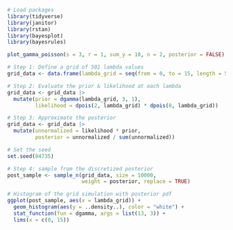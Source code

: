 ```r
# Load packages
library(tidyverse)
library(janitor)
library(rstan)
library(bayesplot)
library(bayesrules)
```

```r
plot_gamma_poisson(s = 3, r = 1, sum_y = 10, n = 2, posterior = FALSE)
```

```r
# Step 1: Define a grid of 501 lambda values
grid_data <- data.frame(lambda_grid = seq(from = 0, to = 15, length = 501))

# Step 2: Evaluate the prior & likelihood at each lambda
grid_data <- grid_data |> 
  mutate(prior = dgamma(lambda_grid, 3, 1),
         likelihood = dpois(2, lambda_grid) * dpois(8, lambda_grid))

# Step 3: Approximate the posterior
grid_data <- grid_data |> 
  mutate(unnormalized = likelihood * prior,
         posterior = unnormalized / sum(unnormalized))

# Set the seed
set.seed(84735)

# Step 4: sample from the discretized posterior
post_sample <- sample_n(grid_data, size = 10000, 
                        weight = posterior, replace = TRUE)
```

```r
# Histogram of the grid simulation with posterior pdf 
ggplot(post_sample, aes(x = lambda_grid)) + 
  geom_histogram(aes(y = ..density..), color = "white") + 
  stat_function(fun = dgamma, args = list(13, 3)) + 
  lims(x = c(0, 15))
```


